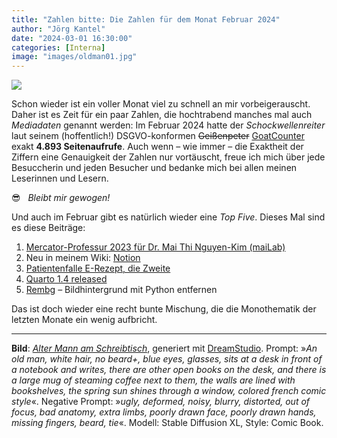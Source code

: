 ```yaml
---
title: "Zahlen bitte: Die Zahlen für dem Monat Februar 2024"
author: "Jörg Kantel"
date: "2024-03-01 16:30:00"
categories: [Interna]
image: "images/oldman01.jpg"
---
```


[![](images/oldman01-b.jpg)](https://www.flickr.com/photos/schockwellenreiter/53560418092/)

Schon wieder ist ein voller Monat viel zu schnell an mir vorbeigerauscht. Daher ist es Zeit für ein paar Zahlen, die hochtrabend manches mal auch *Mediadaten* genannt werden: Im Februar 2024 hatte der *Schockwellenreiter* laut seinem (hoffentlich!) DSGVO-konformen ~~Geißenpeter~~ [GoatCounter](https://www.goatcounter.com/) exakt **4.893 Seitenaufrufe**. Auch wenn -- wie immer -- die Exaktheit der Ziffern eine Genauigkeit der Zahlen nur vortäuscht, freue ich mich über jede Besuccherin und jeden Besucher und bedanke mich bei allen meinen Leserinnen und Lesern.

😎 &nbsp; *Bleibt mir gewogen!*

Und auch im Februar gibt es natürlich wieder eine *Top Five*. Dieses Mal sind es diese Beiträge:

1. [Mercator-Professur 2023 für Dr. Mai Thi Nguyen-Kim (maiLab)](https://kantel.github.io/posts/2024021802_mailab/)
2. Neu in meinem Wiki: [Notion](https://kantel.github.io/posts/2024021301_notion/)
3. [Patientenfalle E-Rezept, die Zweite](https://kantel.github.io/posts/2024013101_erezept_2/)
4. [Quarto 1.4 released](https://kantel.github.io/posts/2024020602_quarto_1_4/)
5. [Rembg](https://kantel.github.io/posts/2024020702_rembg/) – Bildhintergrund mit Python entfernen

Das ist doch wieder eine recht bunte Mischung, die die Monothematik der letzten Monate ein wenig aufbricht.

---

**Bild**: *[Alter Mann am Schreibtisch](https://www.flickr.com/photos/schockwellenreiter/53560418092/)*, generiert mit [DreamStudio](https://beta.dreamstudio.ai/generate). Prompt: »*An old man, white hair, no beard+, blue eyes, glasses, sits at a desk in front of a notebook and writes, there are other open books on the desk, and there is a large mug of steaming coffee next to them, the walls are lined with bookshelves, the spring sun shines through a window, colored french comic style*«. Negative Prompt: »*ugly, deformed, noisy, blurry, distorted, out of focus, bad anatomy, extra limbs, poorly drawn face, poorly drawn hands, missing fingers, beard, tie*«. Modell: Stable Diffusion XL, Style: Comic Book.